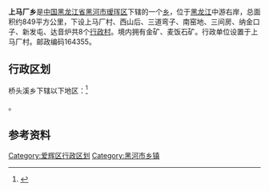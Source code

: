 {{中国乡级行政区|23/11/02/102/000}}

'''上马厂乡'''是[[中华人民共和国|中国]][[黑龙江省|黑龙江省]][[黑河市|黑河市]][[瑷珲区|瑷珲区]]下辖的一个[[乡|乡]]，位于[[黑龙江|黑龙江]]中游右岸，总面积约849平方公里，下设上马厂村、西山后、三道弯子、南窑地、三间房、纳金口子、新发屯、达音炉共8个[[行政村|行政村]]。境内拥有金矿、麦饭石矿。行政单位设置于上马厂村。邮政编码164355。

== 行政区划 ==

桥头溪乡下辖以下地区：<ref>{{PRC admin/ref sgc|23/11/02/102/000}}</ref>

{{PRC admin/children|23/11/02/102/000}}。

== 参考资料 ==

{{reflist}}

{{PRC admin/navcat|23/11/02/102/000}}

[[Category:爱辉区行政区划|Category:爱辉区行政区划]]
[[Category:黑河市乡镇|Category:黑河市乡镇]]
